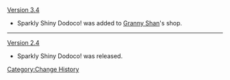 [[Version 3.4]]
* Sparkly Shiny Dodoco! was added to [[Granny Shan]]'s shop.
----
[[Version 2.4]]
* Sparkly Shiny Dodoco! was released.
<noinclude>[[Category:Change History]]</noinclude>